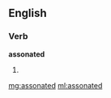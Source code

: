 ==English==

===Verb===
'''assonated'''

# {{past of|[[assonate]]}}

[[mg:assonated]]
[[ml:assonated]]